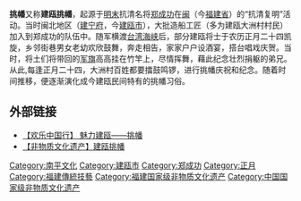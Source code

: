'''挑幡'''又称'''建瓯挑幡'''，起源于[[明末|明末]]抗清名将[[郑成功|郑成功]]在[[闽|闽]]（今[[福建省|福建省]]）的“抗清复明”活动。当时闽北地区（[[建宁府|建宁府]]，今[[建瓯市|建瓯市]]），大批造船工匠（多为建瓯大洲村村民）加入到郑成功的队伍中。随军横渡[[台湾海峡|台湾海峡]]后，部分建瓯将士于农历正月二十四凯旋，乡邻街巷男女老幼欢欣鼓舞，奔走相告，家家户户设酒宴，搭台唱戏庆贺。当时，将土们将带回的[[军旗|军旗]]高高挂在竹竿上，尽情挥舞，藉此纪念壮烈捐躯的弟兄。从此,每逢正月二十四，大洲村百姓都要擂鼓鸣锣，进行挑幡庆祝和纪念。随着时间推移，便逐渐演化成今建瓯民间特有的挑幡习俗。

==外部链接==
*[http://v.youku.com/v_show/id_XNDQxOTcwNTgw.html 【欢乐中国行】 魅力建瓯——挑幡] {{Wayback|url=http://v.youku.com/v_show/id_XNDQxOTcwNTgw.html |date=20191112045804 }}
*[http://wmf.fjsen.com/wmcl/2010-07/16/content_3504668.htm 【非物质文化遗产】建瓯挑幡] {{Wayback|url=http://wmf.fjsen.com/wmcl/2010-07/16/content_3504668.htm |date=20160304094034 }}

[[Category:南平文化|Category:南平文化]]
[[Category:建瓯市|Category:建瓯市]]
[[Category:郑成功|Category:郑成功]]
[[Category:正月|Category:正月]]
[[Category:福建傳統技藝|Category:福建傳統技藝]]
[[Category:福建国家级非物质文化遗产|Category:福建国家级非物质文化遗产]]
[[Category:中国国家级非物质文化遗产|Category:中国国家级非物质文化遗产]]